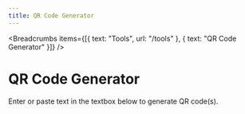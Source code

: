 ---
title: QR Code Generator
---


<Breadcrumbs
  items={[{ text: "Tools", url: "/tools" }, { text: "QR Code Generator" }]}
/>

# QR Code Generator

Enter or paste text in the textbox below to generate QR code(s).

<PlainTextQrCodeGenerator />